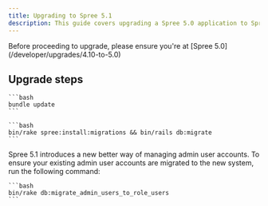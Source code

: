 ```yaml
---
title: Upgrading to Spree 5.1
description: This guide covers upgrading a Spree 5.0 application to Spree 5.1.
---
```


<Info>
  Before proceeding to upgrade, please ensure you're at [Spree 5.0](/developer/upgrades/4.10-to-5.0)
</Info>

## Upgrade steps

<AccordionGroup>
  <Accordion title="1. Update gems">

    ```bash
    bundle update
    ```
  </Accordion>

  <Accordion title="2. Install and run missing migrations">

    ```bash
    bin/rake spree:install:migrations && bin/rails db:migrate
    ```
  </Accordion>

  <Accordion title="3. Migrate admin user accounts to the new system">
    Spree 5.1 introduces a new better way of managing admin user accounts. To ensure your existing admin user accounts are migrated to the new system, run the following command:

    ```bash
    bin/rake db:migrate_admin_users_to_role_users
    ```
  </Accordion>
</AccordionGroup>
